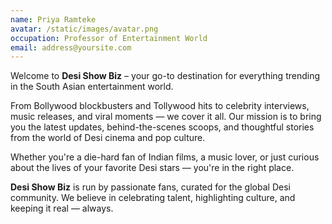 ```yaml
---
name: Priya Ramteke
avatar: /static/images/avatar.png
occupation: Professor of Entertainment World
email: address@yoursite.com
---
```


Welcome to <strong>Desi Show Biz</strong> – your go-to destination for everything trending in the South Asian entertainment world.

From Bollywood blockbusters and Tollywood hits to celebrity interviews, music releases, and viral moments — we cover it all. Our mission is to bring you the latest updates, behind-the-scenes scoops, and thoughtful stories from the world of Desi cinema and pop culture.

Whether you're a die-hard fan of Indian films, a music lover, or just curious about the lives of your favorite Desi stars — you're in the right place.

<strong>Desi Show Biz</strong> is run by passionate fans, curated for the global Desi community. We believe in celebrating talent, highlighting culture, and keeping it real — always.